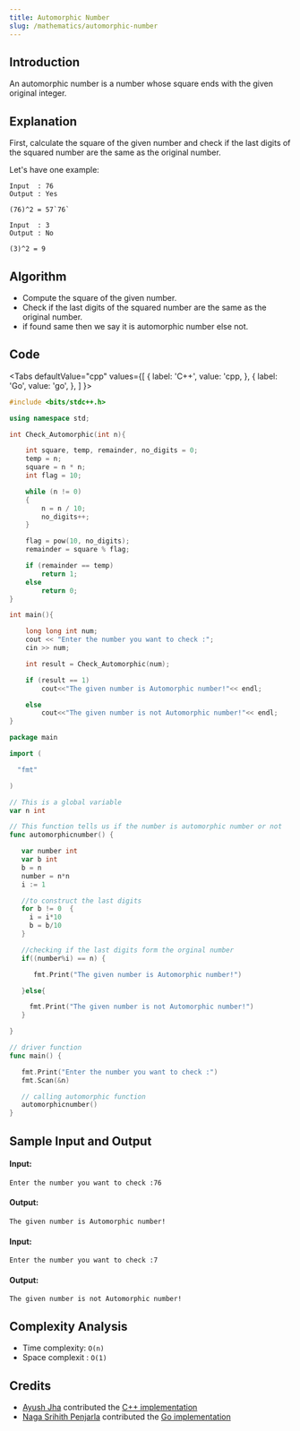 ```yaml
---
title: Automorphic Number
slug: /mathematics/automorphic-number
---
```


## Introduction

An automorphic number is a number whose square ends with the given original integer.

## Explanation

First, calculate the square of the given number and check if the last digits of the squared number are the same as the original number.

Let's have one example: 
```
Input  : 76
Output : Yes

(76)^2 = 57`76`

Input  : 3
Output : No

(3)^2 = 9
```

## Algorithm

- Compute the square of the given number.
- Check if the  last digits of the squared number are the same as the original number.
- if found same then we say it is automorphic number else not.

## Code


<Tabs
  defaultValue="cpp"
  values={[
    { label: 'C++', value: 'cpp, },
    { label: 'Go', value: 'go', },
  ]
}>
<TabItem value="cpp">

```cpp
#include <bits/stdc++.h>

using namespace std;

int Check_Automorphic(int n){

    int square, temp, remainder, no_digits = 0;
    temp = n;
    square = n * n;
    int flag = 10;

    while (n != 0)
    {
        n = n / 10;
        no_digits++;
    }

    flag = pow(10, no_digits);
    remainder = square % flag;

    if (remainder == temp)
        return 1;
    else
        return 0;
}

int main(){

    long long int num;
    cout << "Enter the number you want to check :";
    cin >> num;

    int result = Check_Automorphic(num);

    if (result == 1)
        cout<<"The given number is Automorphic number!"<< endl;

    else
        cout<<"The given number is not Automorphic number!"<< endl;
}
```

</TabItem>
<TabItem value="go">

```go
package main

import (

  "fmt"

)

// This is a global variable
var n int

// This function tells us if the number is automorphic number or not 
func automorphicnumber() {

   var number int
   var b int
   b = n
   number = n*n
   i := 1

   //to construct the last digits
   for b != 0  {
     i = i*10
     b = b/10
   }

   //checking if the last digits form the orginal number
   if((number%i) == n) {

      fmt.Print("The given number is Automorphic number!")

   }else{

     fmt.Print("The given number is not Automorphic number!")
   }

}

// driver function
func main() {

   fmt.Print("Enter the number you want to check :")
   fmt.Scan(&n)

   // calling automorphic function 
   automorphicnumber()
}
```

</TabItem>
</Tabs>

## Sample Input and Output

#### Input:

```
Enter the number you want to check :76
```

#### Output:

```
The given number is Automorphic number!

```

#### Input:

```
Enter the number you want to check :7 
```

#### Output:

```
The given number is not Automorphic number!

```

## Complexity Analysis

- Time  complexity: `O(n)`
- Space complexit : `O(1)`

## Credits

- [Ayush Jha](https://github.com/ayushjha952) contributed the [C++ implementation](https://github.com/TesseractCoding/NeoAlgo/blob/master/C-Plus-Plus/math/automorphic_number.cpp)
- [Naga Srihith Penjarla](https://github.com/nagasrihith608) contributed the [Go implementation](https://github.com/TesseractCoding/NeoAlgo/blob/master/Go/math/Automorphic_Number/automorphicnumber.go)
